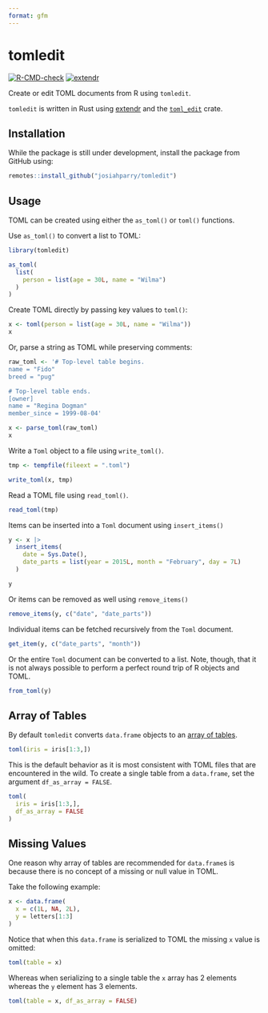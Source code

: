 ```yaml
---
format: gfm
---
```


# tomledit

 <!-- badges: start -->
  [![R-CMD-check](https://github.com/JosiahParry/tomledit/actions/workflows/R-CMD-check.yaml/badge.svg)](https://github.com/JosiahParry/tomledit/actions/workflows/R-CMD-check.yaml)
  [![extendr](https://img.shields.io/badge/extendr-^0.7.1-276DC2)](https://extendr.github.io/extendr/extendr_api/)
  <!-- badges: end -->

Create or edit TOML documents from R using `tomledit`. 

`tomledit` is written in Rust using [extendr](https://extendr.github.io/) and the [`toml_edit`](https://docs.rs/toml_edit/) crate. 

## Installation 

While the package is still under development, install the package from GitHub using: 

```r
remotes::install_github("josiahparry/tomledit")
```


## Usage

TOML can be created using either the `as_toml()` or `toml()` functions. 

Use `as_toml()` to convert a list to TOML: 

```r
library(tomledit)

as_toml(
  list(
    person = list(age = 30L, name = "Wilma")
  )
)
```

Create TOML directly by passing key values to `toml()`:

```r
x <- toml(person = list(age = 30L, name = "Wilma"))
x
```

Or, parse a string as TOML while preserving comments: 

```r
raw_toml <- '# Top-level table begins.
name = "Fido"
breed = "pug"

# Top-level table ends.
[owner]
name = "Regina Dogman"
member_since = 1999-08-04'

x <- parse_toml(raw_toml)
x
```

Write a `Toml` object to a file using `write_toml()`.

```r
tmp <- tempfile(fileext = ".toml")

write_toml(x, tmp)
```


Read a TOML file using `read_toml()`.

```r
read_toml(tmp)
```

Items can be inserted into a `Toml` document using `insert_items()` 

```r
y <- x |> 
  insert_items(
    date = Sys.Date(),
    date_parts = list(year = 2015L, month = "February", day = 7L)
  )

y
```


Or items can be removed as well using `remove_items()`

```r
remove_items(y, c("date", "date_parts"))
```

Individual items can be fetched recursively from the `Toml` document.

```r
get_item(y, c("date_parts", "month"))
```

Or the entire `Toml` document can be converted to a list. Note, though, that it is not always possible to perform a perfect round trip of R objects and TOML.

```r
from_toml(y)
```


## Array of Tables

By default `tomledit` converts `data.frame` objects to an [array of tables](https://toml.io/en/v1.0.0#array-of-tables). 

```r
toml(iris = iris[1:3,])
```


This is the default behavior as it is most consistent with TOML files that are encountered in the wild. To create a single table from a `data.frame`, set the argument `df_as_array = FALSE`.

```r
toml(
  iris = iris[1:3,],
  df_as_array = FALSE
)
```


## Missing Values

One reason why array of tables are recommended for `data.frame`s is because there is no concept of a missing or null value in TOML. 

Take the following example: 
```r
x <- data.frame(
  x = c(1L, NA, 2L),
  y = letters[1:3]
) 
```

Notice that when this `data.frame` is serialized to TOML the missing `x` value is omitted: 
```r
toml(table = x)
```

Whereas when serializing to a single table the `x` array has 2 elements whereas the `y` element has 3 elements.
 
```r
toml(table = x, df_as_array = FALSE)
```